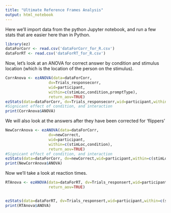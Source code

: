 ```yaml
---
title: "Ultimate Reference Frames Analysis"
output: html_notebook
---
```


Here we'll import data from the python Jupyter notebook, and run a few stats that are easier here than in Python.


```r
library(ez)
dataForCorr <- read.csv('dataForCorr_for_R.csv')
dataForRT <- read.csv('dataForRT_for_R.csv')
```

Now, let's look at an ANOVA for correct answer by condition and stimulus location (which is the location of the
person on the stimulus). 

```r
CorrAnova <- ezANOVA(data=dataForCorr,
                   dv=Trials_responsecorr,
                   wid=participant,
                   within=c(stimLoc,condition,promptType),
                   return_aov=TRUE)
ezStats(data=dataForCorr, dv=Trials_responsecorr,wid=participant,within=c(condition,promptType,stimLoc))
#Signicant effect of condition, and interaction 
print(CorrAnova$ANOVA)
```


We will also look at the answers after they have been corrected for 'flippers'

```r
NewCorrAnova <- ezANOVA(data=dataForCorr, 
                   dv=newCorrect,
                   wid=participant,
                   within=c(stimLoc,condition),
                   return_aov=TRUE)
#Signicant effect of condition, and interaction 
ezStats(data=dataForCorr, dv=newCorrect,wid=participant,within=c(stimLoc,condition))
print(NewCorrAnova$ANOVA)
```

Now we'll take a look at reaction times. 

```r


RTAnova <- ezANOVA(data=dataForRT, dv=Trials_responsert,wid=participant,within=c(stimLoc,condition,promptType),
                   return_aov=TRUE)


ezStats(data=dataForRT, dv=Trials_responsert,wid=participant,within=c(stimLoc,condition,promptType))
print(RTAnova$ANOVA)
```

